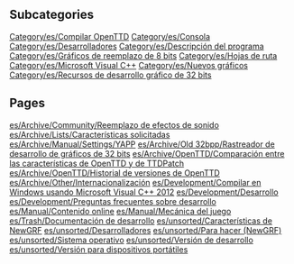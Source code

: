 
== Subcategories ==
[[Category/es/Compilar OpenTTD]]
[[Category/es/Consola]]
[[Category/es/Desarrolladores]]
[[Category/es/Descripción del programa]]
[[Category/es/Gráficos de reemplazo de 8 bits]]
[[Category/es/Hojas de ruta]]
[[Category/es/Microsoft Visual C++]]
[[Category/es/Nuevos gráficos]]
[[Category/es/Recursos de desarrollo gráfico de 32 bits]]

== Pages ==
[[es/Archive/Community/Reemplazo de efectos de sonido]]
[[es/Archive/Lists/Características solicitadas]]
[[es/Archive/Manual/Settings/YAPP]]
[[es/Archive/Old 32bpp/Rastreador de desarrollo de gráficos de 32 bits]]
[[es/Archive/OpenTTD/Comparación entre las características de OpenTTD y de TTDPatch]]
[[es/Archive/OpenTTD/Historial de versiones de OpenTTD]]
[[es/Archive/Other/Internacionalización]]
[[es/Development/Compilar en Windows usando Microsoft Visual C++ 2012]]
[[es/Development/Desarrollo]]
[[es/Development/Preguntas frecuentes sobre desarrollo]]
[[es/Manual/Contenido online]]
[[es/Manual/Mecánica del juego]]
[[es/Trash/Documentación de desarrollo]]
[[es/unsorted/Características de NewGRF]]
[[es/unsorted/Desarrolladores]]
[[es/unsorted/Para hacer (NewGRF)]]
[[es/unsorted/Sistema operativo]]
[[es/unsorted/Versión de desarrollo]]
[[es/unsorted/Versión para dispositivos portátiles]]
